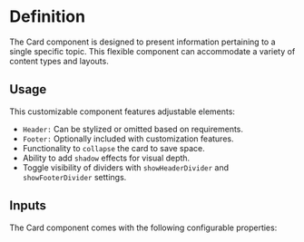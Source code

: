 
<Meta of={MCardStories} />

# Definition

The Card component is designed to present information pertaining to a single specific topic. This flexible component can accommodate a variety of content types and layouts.

## Usage

This customizable component features adjustable elements:

- `Header:` Can be stylized or omitted based on requirements.
- `Footer:` Optionally included with customization features.
- Functionality to `collapse` the card to save space.
- Ability to add `shadow` effects for visual depth.
- Toggle visibility of dividers with `showHeaderDivider` and `showFooterDivider` settings.

## Inputs

The Card component comes with the following configurable properties:

<Canvas of={MCardStories.Basic} />

<Controls />
